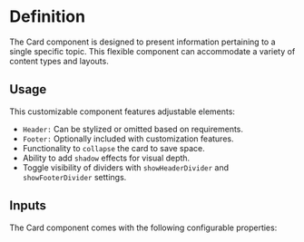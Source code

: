 
<Meta of={MCardStories} />

# Definition

The Card component is designed to present information pertaining to a single specific topic. This flexible component can accommodate a variety of content types and layouts.

## Usage

This customizable component features adjustable elements:

- `Header:` Can be stylized or omitted based on requirements.
- `Footer:` Optionally included with customization features.
- Functionality to `collapse` the card to save space.
- Ability to add `shadow` effects for visual depth.
- Toggle visibility of dividers with `showHeaderDivider` and `showFooterDivider` settings.

## Inputs

The Card component comes with the following configurable properties:

<Canvas of={MCardStories.Basic} />

<Controls />
